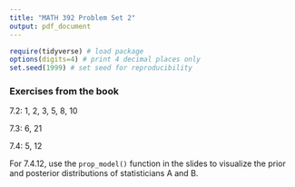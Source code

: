 ```yaml
---
title: "MATH 392 Problem Set 2"
output: pdf_document
---
```



```r
require(tidyverse) # load package
options(digits=4) # print 4 decimal places only
set.seed(1999) # set seed for reproducibility
```

### Exercises from the book

7.2: 1, 2, 3, 5, 8, 10

7.3: 6, 21

7.4: 5, 12

For 7.4.12, use the `prop_model()` function in the slides to visualize the prior and posterior distributions of statisticians A and B.